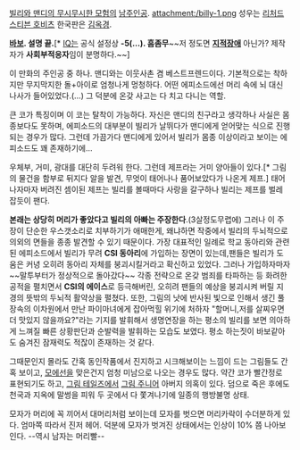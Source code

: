 [[빌리와 맨디의 무시무시한 모험]]의 [[남주인공]].
attachment:/billy-1.png
성우는 [[리처드 스티븐 호비츠]] 한국판은 [[김옥경]].

'''[[바보]]. 설명 끝.'''[* [[IQ]]는 공식 설정상 '''-5(…). 흠좀무'''~~저 정도면 '''[[지적장애]]''' 아닌가? 제작자가 '''사회부적응자'''임이 분명하다.~~]

이 만화의 주인공 중 하나. 맨디와는 이웃사촌 겸 베스트프렌드이다. 기본적으로는 착하지만 무지막지한 돌+아이로 엄청나게 멍청하다. 어떤 에피소드에선 머리 속에 뇌 대신 나사가 들어있었다.(…) 그 덕분에 온갖 사고는 다 치고 다니는 역할.

큰 코가 특징이며 이 코는 탈착이 가능하다. 자신은 맨디의 친구라고 생각하나 사실은 몸종보다도 못하며, 에피소드의 대부분이 빌리가 날뛰다가 맨디에게 얻어맞는 식으로 진행되는 경우가 많다. 그런데 가끔가다 맨디에게 있어서 빌리가 몸종 이상이라고 보이는 에피소드도 꽤 존재하기에…

우체부, 거미, 광대를 대단히 두려워 한다. 그런데 제프라는 거미 양아들이 있다.[* 그림의 물건을 함부로 뒤지다 알을 발견, 무엇이 태어나나 품어보았다가 나온게 제프.] 태어나자마자 버려진 셈이된 제프는 빌리를 볼때마다 사랑을 갈구하나 빌리는 제프를 벌레 잡듯이 팬다.

'''본래는 상당히 머리가 좋았다고 빌리의 아빠는 주장한다'''.(3살정도무렵에)
그러나 이 주장이 단순한 우스갯소리로 치부하기가 애매한게,
왜냐하면 작중에서 빌리의 두뇌적으로 의외의 면들을 종종 발견할 수 있기 때문이다.
가장 대표적인 일례로 학교 동아리와 관련된 에피소드에서 빌리가 무려 '''CSI 동아리'''에 가입하는 장면이 있는데,팬들은 빌리가 도움은 커녕 오히려 동아리 자체를 붕괴시킬거라고 확신하고 있었다. 그러나 가입하자마자 ~~말투부터가 정상적으로 돌아갔다~~ 각종 전략으로 온갖 범죄를 타파하는 등 화려한 공적을 펼치면서 '''CSI의 에이스'''로 등극해버린, 오히려 팬들의 예상을 붕괴시켜 버릴 지경의 뜻밖의 두뇌적 활약상을 펼쳤다.
또한, 그림의 낫에 반사된 빛으로 인해서 생긴 풀장속의 이차원에서 만난 파이마녀에게 잡아먹힐 위기에 처하자 "할머니,저를 살찌우면 더 맛있지 않을까요?"라는 기지를 발휘해서 생명연장을 하는 평소의 빌리를 보면 의아하게 느껴질 빠른 상황판단과 순발력을 발휘하는 모습도 보였다. 평소 하는짓이 바보같아도 숨겨진 잠재력도 적잖이 존재하는 것 같다.

그때문인지 몰라도 간혹 동인작품에서 진지하고 시크해보이는 느낌이 드는 그림들도 간혹 보이고, [[모에선]]을 맞은건지 엄청 미남으로 나오는 경우도 많다. 약간 코가 빨간정로 표현되기도 하고, [[그림 테일즈]]에서 [[그림 주니어]] 아버지 의혹이 있다. 덤으로 죽은 후에도 천국과 지옥에 말썽을 피워 두 곳에서 다 쫓겨나기에 일종의 행방불명 상태.

모자가 머리에 꼭 끼어서 대머리처럼 보이는데 모자를 벗으면 머리카락이 수더분하게 있다. 엄마쪽 따라서 진저 헤어. 덕분에 모자가 벗겨진 상태에서는 인상이 10% 쯤 나아보인다. --역시 남자는 머리빨--


